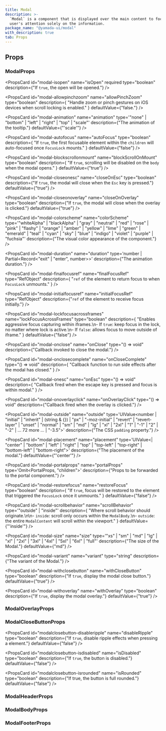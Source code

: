 ```yaml
---
title: Modal
description: >-
  `Modal` is a component that is displayed over the main content to focus the
  user's attention solely on the information.
package_name: "@yamada-ui/modal"
with_description: true
tab: Props
---
```


## Props

### ModalProps

<PropsCard
  id="modal-isopen"
  name="isOpen"
  required
  type="boolean"
  description={"If `true`, the open will be opened."}
/>

<PropsCard id="modal-about" name="about" type="string" />

<PropsCard id="modal-accesskey" name="accessKey" type="string" />

<PropsCard
  id="modal-allowpinchzoom"
  name="allowPinchZoom"
  type="boolean"
  description={
    "Handle zoom or pinch gestures on iOS devices when scroll locking is enabled."
  }
  defaultValue={"false."}
/>

<PropsCard
  id="modal-animation"
  name="animation"
  type='"none" | "bottom" | "left" | "right" | "top" | "scale"'
  description={"The animation of the tooltip."}
  defaultValue={"'scale'"}
/>

<PropsCard
  id="modal-aria-activedescendant"
  name="aria-activedescendant"
  type="string"
/>

<PropsCard id="modal-aria-atomic" name="aria-atomic" type="Booleanish" />

<PropsCard
  id="modal-aria-autocomplete"
  name="aria-autocomplete"
  type='"list" | "none" | "inline" | "both"'
/>

<PropsCard
  id="modal-aria-braillelabel"
  name="aria-braillelabel"
  type="string"
/>

<PropsCard
  id="modal-aria-brailleroledescription"
  name="aria-brailleroledescription"
  type="string"
/>

<PropsCard id="modal-aria-busy" name="aria-busy" type="Booleanish" />

<PropsCard
  id="modal-aria-checked"
  name="aria-checked"
  type='boolean | "true" | "false" | "mixed"'
/>

<PropsCard id="modal-aria-colcount" name="aria-colcount" type="number" />

<PropsCard id="modal-aria-colindex" name="aria-colindex" type="number" />

<PropsCard
  id="modal-aria-colindextext"
  name="aria-colindextext"
  type="string"
/>

<PropsCard id="modal-aria-colspan" name="aria-colspan" type="number" />

<PropsCard id="modal-aria-controls" name="aria-controls" type="string" />

<PropsCard
  id="modal-aria-current"
  name="aria-current"
  type='type ONLY_FOR_FORMAT =
  | boolean
  | "time"
  | "true"
  | "false"
  | "step"
  | "page"
  | "location"
  | "date"'
/>

<PropsCard id="modal-aria-describedby" name="aria-describedby" type="string" />

<PropsCard id="modal-aria-description" name="aria-description" type="string" />

<PropsCard id="modal-aria-details" name="aria-details" type="string" />

<PropsCard id="modal-aria-disabled" name="aria-disabled" type="Booleanish" />

<PropsCard
  id="modal-aria-dropeffect"
  name="aria-dropeffect"
  type='"link" | "none" | "copy" | "execute" | "move" | "popup"'
/>

<PropsCard
  id="modal-aria-errormessage"
  name="aria-errormessage"
  type="string"
/>

<PropsCard id="modal-aria-expanded" name="aria-expanded" type="Booleanish" />

<PropsCard id="modal-aria-flowto" name="aria-flowto" type="string" />

<PropsCard id="modal-aria-grabbed" name="aria-grabbed" type="Booleanish" />

<PropsCard
  id="modal-aria-haspopup"
  name="aria-haspopup"
  type='type ONLY_FOR_FORMAT =
  | boolean
  | "dialog"
  | "menu"
  | "true"
  | "false"
  | "grid"
  | "listbox"
  | "tree"'
/>

<PropsCard id="modal-aria-hidden" name="aria-hidden" type="Booleanish" />

<PropsCard
  id="modal-aria-invalid"
  name="aria-invalid"
  type='boolean | "true" | "false" | "grammar" | "spelling"'
/>

<PropsCard
  id="modal-aria-keyshortcuts"
  name="aria-keyshortcuts"
  type="string"
/>

<PropsCard id="modal-aria-label" name="aria-label" type="string" />

<PropsCard id="modal-aria-labelledby" name="aria-labelledby" type="string" />

<PropsCard id="modal-aria-level" name="aria-level" type="number" />

<PropsCard
  id="modal-aria-live"
  name="aria-live"
  type='"off" | "assertive" | "polite"'
/>

<PropsCard id="modal-aria-modal" name="aria-modal" type="Booleanish" />

<PropsCard id="modal-aria-multiline" name="aria-multiline" type="Booleanish" />

<PropsCard
  id="modal-aria-multiselectable"
  name="aria-multiselectable"
  type="Booleanish"
/>

<PropsCard
  id="modal-aria-orientation"
  name="aria-orientation"
  type='"horizontal" | "vertical"'
/>

<PropsCard id="modal-aria-owns" name="aria-owns" type="string" />

<PropsCard id="modal-aria-placeholder" name="aria-placeholder" type="string" />

<PropsCard id="modal-aria-posinset" name="aria-posinset" type="number" />

<PropsCard
  id="modal-aria-pressed"
  name="aria-pressed"
  type='boolean | "true" | "false" | "mixed"'
/>

<PropsCard id="modal-aria-readonly" name="aria-readonly" type="Booleanish" />

<PropsCard
  id="modal-aria-relevant"
  name="aria-relevant"
  type='type ONLY_FOR_FORMAT =
  | "text"
  | "all"
  | "additions"
  | "additions removals"
  | "additions text"
  | "removals"
  | "removals additions"
  | "removals text"
  | "text additions"
  | "text removals"'
/>

<PropsCard id="modal-aria-required" name="aria-required" type="Booleanish" />

<PropsCard
  id="modal-aria-roledescription"
  name="aria-roledescription"
  type="string"
/>

<PropsCard id="modal-aria-rowcount" name="aria-rowcount" type="number" />

<PropsCard id="modal-aria-rowindex" name="aria-rowindex" type="number" />

<PropsCard
  id="modal-aria-rowindextext"
  name="aria-rowindextext"
  type="string"
/>

<PropsCard id="modal-aria-rowspan" name="aria-rowspan" type="number" />

<PropsCard id="modal-aria-selected" name="aria-selected" type="Booleanish" />

<PropsCard id="modal-aria-setsize" name="aria-setsize" type="number" />

<PropsCard
  id="modal-aria-sort"
  name="aria-sort"
  type='"none" | "ascending" | "descending" | "other"'
/>

<PropsCard id="modal-aria-valuemax" name="aria-valuemax" type="number" />

<PropsCard id="modal-aria-valuemin" name="aria-valuemin" type="number" />

<PropsCard id="modal-aria-valuenow" name="aria-valuenow" type="number" />

<PropsCard id="modal-aria-valuetext" name="aria-valuetext" type="string" />

<PropsCard
  id="modal-as"
  name="as"
  type='"symbol" | "object" | "a" | "abbr" | "address" | "area" | "article" | "aside" | "audio" | "b" | "base" | "bdi" | "bdo" | "big" | "blockquote" | "body" | "br" | "button" | "canvas" | ... 149 more ... | "view"'
/>

<PropsCard id="modal-autocapitalize" name="autoCapitalize" type="string" />

<PropsCard id="modal-autocorrect" name="autoCorrect" type="string" />

<PropsCard
  id="modal-autofocus"
  name="autoFocus"
  type="boolean"
  description={
    "If `true`, the first focusable element within the `children` will auto-focused once `FocusLock` mounts."
  }
  defaultValue={"false"}
/>

<PropsCard id="modal-autosave" name="autoSave" type="string" />

<PropsCard
  id="modal-blockscrollonmount"
  name="blockScrollOnMount"
  type="boolean"
  description={
    "If `true`, scrolling will be disabled on the `body` when the modal opens."
  }
  defaultValue={"true"}
/>

<PropsCard id="modal-classname" name="className" type="string" />

<PropsCard
  id="modal-closeonesc"
  name="closeOnEsc"
  type="boolean"
  description={"If `true`, the modal will close when the `Esc` key is pressed."}
  defaultValue={"true"}
/>

<PropsCard
  id="modal-closeonoverlay"
  name="closeOnOverlay"
  type="boolean"
  description={"If `true`, the modal will close when the overlay is clicked."}
  defaultValue={"true"}
/>

<PropsCard
  id="modal-colorscheme"
  name="colorScheme"
  type='"whiteAlpha" | "blackAlpha" | "gray" | "neutral" | "red" | "rose" | "pink" | "flashy" | "orange" | "amber" | "yellow" | "lime" | "green" | "emerald" | "teal" | "cyan" | "sky" | "blue" | "indigo" | "violet" | "purple" | "fuchsia"'
  description={"The visual color appearance of the component."}
/>

<PropsCard id="modal-content" name="content" type="string" />

<PropsCard
  id="modal-contenteditable"
  name="contentEditable"
  type='"inherit" | Booleanish | "plaintext-only"'
/>

<PropsCard id="modal-contextmenu" name="contextMenu" type="string" />

<PropsCard
  id="modal-dangerouslysetinnerhtml"
  name="dangerouslySetInnerHTML"
  type="{ __html: string | TrustedHTML }"
/>

<PropsCard id="modal-datatype" name="datatype" type="string" />

<PropsCard id="modal-defaultchecked" name="defaultChecked" type="boolean" />

<PropsCard
  id="modal-defaultvalue"
  name="defaultValue"
  type="string | number | readonly string[]"
/>

<PropsCard id="modal-dir" name="dir" type="string" />

<PropsCard id="modal-draggable" name="draggable" type="Booleanish" />

<PropsCard
  id="modal-duration"
  name="duration"
  type='number | Partial<Record<"exit" | "enter", number>>'
  description={"The animation duration."}
/>

<PropsCard
  id="modal-finalfocusref"
  name="finalFocusRef"
  type="RefObject<FocusableElement>"
  description={
    "`ref` of the element to return focus to when `FocusLock` unmounts."
  }
/>

<PropsCard id="modal-hidden" name="hidden" type="boolean" />

<PropsCard id="modal-id" name="id" type="string" />

<PropsCard
  id="modal-initialfocusref"
  name="initialFocusRef"
  type="RefObject<FocusableElement>"
  description={"`ref` of the element to receive focus initially."}
/>

<PropsCard id="modal-inlist" name="inlist" type="any" />

<PropsCard
  id="modal-inputmode"
  name="inputMode"
  type='type ONLY_FOR_FORMAT =
  | "search"
  | "text"
  | "none"
  | "tel"
  | "url"
  | "email"
  | "numeric"
  | "decimal"'
/>

<PropsCard id="modal-is" name="is" type="string" />

<PropsCard id="modal-itemid" name="itemID" type="string" />

<PropsCard id="modal-itemprop" name="itemProp" type="string" />

<PropsCard id="modal-itemref" name="itemRef" type="string" />

<PropsCard id="modal-itemscope" name="itemScope" type="boolean" />

<PropsCard id="modal-itemtype" name="itemType" type="string" />

<PropsCard id="modal-lang" name="lang" type="string" />

<PropsCard
  id="modal-lockfocusacrossframes"
  name="lockFocusAcrossFrames"
  type="boolean"
  description={
    "Enables aggressive focus capturing within iframes.\n- If `true`: keep focus in the lock, no matter where lock is active.\n- If `false`:  allows focus to move outside of iframe."
  }
  defaultValue={"false"}
/>

<PropsCard id="modal-nonce" name="nonce" type="string" />

<PropsCard
  id="modal-onabort"
  name="onAbort"
  type="ReactEventHandler<HTMLElement>"
/>

<PropsCard
  id="modal-onabortcapture"
  name="onAbortCapture"
  type="ReactEventHandler<HTMLElement>"
/>

<PropsCard
  id="modal-onanimationend"
  name="onAnimationEnd"
  type="AnimationEventHandler<HTMLElement>"
/>

<PropsCard
  id="modal-onanimationendcapture"
  name="onAnimationEndCapture"
  type="AnimationEventHandler<HTMLElement>"
/>

<PropsCard
  id="modal-onanimationiteration"
  name="onAnimationIteration"
  type="AnimationEventHandler<HTMLElement>"
/>

<PropsCard
  id="modal-onanimationiterationcapture"
  name="onAnimationIterationCapture"
  type="AnimationEventHandler<HTMLElement>"
/>

<PropsCard
  id="modal-onanimationstartcapture"
  name="onAnimationStartCapture"
  type="AnimationEventHandler<HTMLElement>"
/>

<PropsCard
  id="modal-onauxclick"
  name="onAuxClick"
  type="MouseEventHandler<HTMLElement>"
/>

<PropsCard
  id="modal-onauxclickcapture"
  name="onAuxClickCapture"
  type="MouseEventHandler<HTMLElement>"
/>

<PropsCard
  id="modal-onbeforeinput"
  name="onBeforeInput"
  type="FormEventHandler<HTMLElement>"
/>

<PropsCard
  id="modal-onbeforeinputcapture"
  name="onBeforeInputCapture"
  type="FormEventHandler<HTMLElement>"
/>

<PropsCard
  id="modal-onblur"
  name="onBlur"
  type="FocusEventHandler<HTMLElement>"
/>

<PropsCard
  id="modal-onblurcapture"
  name="onBlurCapture"
  type="FocusEventHandler<HTMLElement>"
/>

<PropsCard
  id="modal-oncanplay"
  name="onCanPlay"
  type="ReactEventHandler<HTMLElement>"
/>

<PropsCard
  id="modal-oncanplaycapture"
  name="onCanPlayCapture"
  type="ReactEventHandler<HTMLElement>"
/>

<PropsCard
  id="modal-oncanplaythrough"
  name="onCanPlayThrough"
  type="ReactEventHandler<HTMLElement>"
/>

<PropsCard
  id="modal-oncanplaythroughcapture"
  name="onCanPlayThroughCapture"
  type="ReactEventHandler<HTMLElement>"
/>

<PropsCard
  id="modal-onchange"
  name="onChange"
  type="FormEventHandler<HTMLElement>"
/>

<PropsCard
  id="modal-onchangecapture"
  name="onChangeCapture"
  type="FormEventHandler<HTMLElement>"
/>

<PropsCard
  id="modal-onclick"
  name="onClick"
  type="MouseEventHandler<HTMLElement>"
/>

<PropsCard
  id="modal-onclickcapture"
  name="onClickCapture"
  type="MouseEventHandler<HTMLElement>"
/>

<PropsCard
  id="modal-onclose"
  name="onClose"
  type="() => void"
  description={"Callback invoked to close the modal."}
/>

<PropsCard
  id="modal-onclosecomplete"
  name="onCloseComplete"
  type="() => void"
  description={
    "Callback function to run side effects after the modal has closed."
  }
/>

<PropsCard
  id="modal-oncompositionend"
  name="onCompositionEnd"
  type="CompositionEventHandler<HTMLElement>"
/>

<PropsCard
  id="modal-oncompositionendcapture"
  name="onCompositionEndCapture"
  type="CompositionEventHandler<HTMLElement>"
/>

<PropsCard
  id="modal-oncompositionstart"
  name="onCompositionStart"
  type="CompositionEventHandler<HTMLElement>"
/>

<PropsCard
  id="modal-oncompositionstartcapture"
  name="onCompositionStartCapture"
  type="CompositionEventHandler<HTMLElement>"
/>

<PropsCard
  id="modal-oncompositionupdate"
  name="onCompositionUpdate"
  type="CompositionEventHandler<HTMLElement>"
/>

<PropsCard
  id="modal-oncompositionupdatecapture"
  name="onCompositionUpdateCapture"
  type="CompositionEventHandler<HTMLElement>"
/>

<PropsCard
  id="modal-oncontextmenu"
  name="onContextMenu"
  type="MouseEventHandler<HTMLElement>"
/>

<PropsCard
  id="modal-oncontextmenucapture"
  name="onContextMenuCapture"
  type="MouseEventHandler<HTMLElement>"
/>

<PropsCard
  id="modal-oncopy"
  name="onCopy"
  type="ClipboardEventHandler<HTMLElement>"
/>

<PropsCard
  id="modal-oncopycapture"
  name="onCopyCapture"
  type="ClipboardEventHandler<HTMLElement>"
/>

<PropsCard
  id="modal-oncut"
  name="onCut"
  type="ClipboardEventHandler<HTMLElement>"
/>

<PropsCard
  id="modal-oncutcapture"
  name="onCutCapture"
  type="ClipboardEventHandler<HTMLElement>"
/>

<PropsCard
  id="modal-ondoubleclick"
  name="onDoubleClick"
  type="MouseEventHandler<HTMLElement>"
/>

<PropsCard
  id="modal-ondoubleclickcapture"
  name="onDoubleClickCapture"
  type="MouseEventHandler<HTMLElement>"
/>

<PropsCard
  id="modal-ondragcapture"
  name="onDragCapture"
  type="DragEventHandler<HTMLElement>"
/>

<PropsCard
  id="modal-ondragendcapture"
  name="onDragEndCapture"
  type="DragEventHandler<HTMLElement>"
/>

<PropsCard
  id="modal-ondragenter"
  name="onDragEnter"
  type="DragEventHandler<HTMLElement>"
/>

<PropsCard
  id="modal-ondragentercapture"
  name="onDragEnterCapture"
  type="DragEventHandler<HTMLElement>"
/>

<PropsCard
  id="modal-ondragexit"
  name="onDragExit"
  type="DragEventHandler<HTMLElement>"
/>

<PropsCard
  id="modal-ondragexitcapture"
  name="onDragExitCapture"
  type="DragEventHandler<HTMLElement>"
/>

<PropsCard
  id="modal-ondragleave"
  name="onDragLeave"
  type="DragEventHandler<HTMLElement>"
/>

<PropsCard
  id="modal-ondragleavecapture"
  name="onDragLeaveCapture"
  type="DragEventHandler<HTMLElement>"
/>

<PropsCard
  id="modal-ondragover"
  name="onDragOver"
  type="DragEventHandler<HTMLElement>"
/>

<PropsCard
  id="modal-ondragovercapture"
  name="onDragOverCapture"
  type="DragEventHandler<HTMLElement>"
/>

<PropsCard
  id="modal-ondragstartcapture"
  name="onDragStartCapture"
  type="DragEventHandler<HTMLElement>"
/>

<PropsCard
  id="modal-ondrop"
  name="onDrop"
  type="DragEventHandler<HTMLElement>"
/>

<PropsCard
  id="modal-ondropcapture"
  name="onDropCapture"
  type="DragEventHandler<HTMLElement>"
/>

<PropsCard
  id="modal-ondurationchange"
  name="onDurationChange"
  type="ReactEventHandler<HTMLElement>"
/>

<PropsCard
  id="modal-ondurationchangecapture"
  name="onDurationChangeCapture"
  type="ReactEventHandler<HTMLElement>"
/>

<PropsCard
  id="modal-onemptied"
  name="onEmptied"
  type="ReactEventHandler<HTMLElement>"
/>

<PropsCard
  id="modal-onemptiedcapture"
  name="onEmptiedCapture"
  type="ReactEventHandler<HTMLElement>"
/>

<PropsCard
  id="modal-onencrypted"
  name="onEncrypted"
  type="ReactEventHandler<HTMLElement>"
/>

<PropsCard
  id="modal-onencryptedcapture"
  name="onEncryptedCapture"
  type="ReactEventHandler<HTMLElement>"
/>

<PropsCard
  id="modal-onended"
  name="onEnded"
  type="ReactEventHandler<HTMLElement>"
/>

<PropsCard
  id="modal-onendedcapture"
  name="onEndedCapture"
  type="ReactEventHandler<HTMLElement>"
/>

<PropsCard
  id="modal-onerror"
  name="onError"
  type="ReactEventHandler<HTMLElement>"
/>

<PropsCard
  id="modal-onerrorcapture"
  name="onErrorCapture"
  type="ReactEventHandler<HTMLElement>"
/>

<PropsCard
  id="modal-onesc"
  name="onEsc"
  type="() => void"
  description={
    "Callback fired when the escape key is pressed and focus is within modal."
  }
/>

<PropsCard
  id="modal-onfocus"
  name="onFocus"
  type="FocusEventHandler<HTMLElement>"
/>

<PropsCard
  id="modal-onfocuscapture"
  name="onFocusCapture"
  type="FocusEventHandler<HTMLElement>"
/>

<PropsCard
  id="modal-ongotpointercapture"
  name="onGotPointerCapture"
  type="PointerEventHandler<HTMLElement>"
/>

<PropsCard
  id="modal-ongotpointercapturecapture"
  name="onGotPointerCaptureCapture"
  type="PointerEventHandler<HTMLElement>"
/>

<PropsCard
  id="modal-oninput"
  name="onInput"
  type="FormEventHandler<HTMLElement>"
/>

<PropsCard
  id="modal-oninputcapture"
  name="onInputCapture"
  type="FormEventHandler<HTMLElement>"
/>

<PropsCard
  id="modal-oninvalid"
  name="onInvalid"
  type="FormEventHandler<HTMLElement>"
/>

<PropsCard
  id="modal-oninvalidcapture"
  name="onInvalidCapture"
  type="FormEventHandler<HTMLElement>"
/>

<PropsCard
  id="modal-onkeydown"
  name="onKeyDown"
  type="KeyboardEventHandler<HTMLElement>"
/>

<PropsCard
  id="modal-onkeydowncapture"
  name="onKeyDownCapture"
  type="KeyboardEventHandler<HTMLElement>"
/>

<PropsCard
  id="modal-onkeypress"
  name="onKeyPress"
  type="KeyboardEventHandler<HTMLElement>"
/>

<PropsCard
  id="modal-onkeypresscapture"
  name="onKeyPressCapture"
  type="KeyboardEventHandler<HTMLElement>"
/>

<PropsCard
  id="modal-onkeyup"
  name="onKeyUp"
  type="KeyboardEventHandler<HTMLElement>"
/>

<PropsCard
  id="modal-onkeyupcapture"
  name="onKeyUpCapture"
  type="KeyboardEventHandler<HTMLElement>"
/>

<PropsCard
  id="modal-onload"
  name="onLoad"
  type="ReactEventHandler<HTMLElement>"
/>

<PropsCard
  id="modal-onloadcapture"
  name="onLoadCapture"
  type="ReactEventHandler<HTMLElement>"
/>

<PropsCard
  id="modal-onloadeddata"
  name="onLoadedData"
  type="ReactEventHandler<HTMLElement>"
/>

<PropsCard
  id="modal-onloadeddatacapture"
  name="onLoadedDataCapture"
  type="ReactEventHandler<HTMLElement>"
/>

<PropsCard
  id="modal-onloadedmetadata"
  name="onLoadedMetadata"
  type="ReactEventHandler<HTMLElement>"
/>

<PropsCard
  id="modal-onloadedmetadatacapture"
  name="onLoadedMetadataCapture"
  type="ReactEventHandler<HTMLElement>"
/>

<PropsCard
  id="modal-onloadstart"
  name="onLoadStart"
  type="ReactEventHandler<HTMLElement>"
/>

<PropsCard
  id="modal-onloadstartcapture"
  name="onLoadStartCapture"
  type="ReactEventHandler<HTMLElement>"
/>

<PropsCard
  id="modal-onlostpointercapture"
  name="onLostPointerCapture"
  type="PointerEventHandler<HTMLElement>"
/>

<PropsCard
  id="modal-onlostpointercapturecapture"
  name="onLostPointerCaptureCapture"
  type="PointerEventHandler<HTMLElement>"
/>

<PropsCard
  id="modal-onmousedown"
  name="onMouseDown"
  type="MouseEventHandler<HTMLElement>"
/>

<PropsCard
  id="modal-onmousedowncapture"
  name="onMouseDownCapture"
  type="MouseEventHandler<HTMLElement>"
/>

<PropsCard
  id="modal-onmouseenter"
  name="onMouseEnter"
  type="MouseEventHandler<HTMLElement>"
/>

<PropsCard
  id="modal-onmouseleave"
  name="onMouseLeave"
  type="MouseEventHandler<HTMLElement>"
/>

<PropsCard
  id="modal-onmousemove"
  name="onMouseMove"
  type="MouseEventHandler<HTMLElement>"
/>

<PropsCard
  id="modal-onmousemovecapture"
  name="onMouseMoveCapture"
  type="MouseEventHandler<HTMLElement>"
/>

<PropsCard
  id="modal-onmouseout"
  name="onMouseOut"
  type="MouseEventHandler<HTMLElement>"
/>

<PropsCard
  id="modal-onmouseoutcapture"
  name="onMouseOutCapture"
  type="MouseEventHandler<HTMLElement>"
/>

<PropsCard
  id="modal-onmouseover"
  name="onMouseOver"
  type="MouseEventHandler<HTMLElement>"
/>

<PropsCard
  id="modal-onmouseovercapture"
  name="onMouseOverCapture"
  type="MouseEventHandler<HTMLElement>"
/>

<PropsCard
  id="modal-onmouseup"
  name="onMouseUp"
  type="MouseEventHandler<HTMLElement>"
/>

<PropsCard
  id="modal-onmouseupcapture"
  name="onMouseUpCapture"
  type="MouseEventHandler<HTMLElement>"
/>

<PropsCard
  id="modal-onoverlayclick"
  name="onOverlayClick"
  type="() => void"
  description={"Callback fired when the overlay is clicked."}
/>

<PropsCard
  id="modal-onpaste"
  name="onPaste"
  type="ClipboardEventHandler<HTMLElement>"
/>

<PropsCard
  id="modal-onpastecapture"
  name="onPasteCapture"
  type="ClipboardEventHandler<HTMLElement>"
/>

<PropsCard
  id="modal-onpause"
  name="onPause"
  type="ReactEventHandler<HTMLElement>"
/>

<PropsCard
  id="modal-onpausecapture"
  name="onPauseCapture"
  type="ReactEventHandler<HTMLElement>"
/>

<PropsCard
  id="modal-onplay"
  name="onPlay"
  type="ReactEventHandler<HTMLElement>"
/>

<PropsCard
  id="modal-onplaycapture"
  name="onPlayCapture"
  type="ReactEventHandler<HTMLElement>"
/>

<PropsCard
  id="modal-onplaying"
  name="onPlaying"
  type="ReactEventHandler<HTMLElement>"
/>

<PropsCard
  id="modal-onplayingcapture"
  name="onPlayingCapture"
  type="ReactEventHandler<HTMLElement>"
/>

<PropsCard
  id="modal-onpointercancel"
  name="onPointerCancel"
  type="PointerEventHandler<HTMLElement>"
/>

<PropsCard
  id="modal-onpointercancelcapture"
  name="onPointerCancelCapture"
  type="PointerEventHandler<HTMLElement>"
/>

<PropsCard
  id="modal-onpointerdown"
  name="onPointerDown"
  type="PointerEventHandler<HTMLElement>"
/>

<PropsCard
  id="modal-onpointerdowncapture"
  name="onPointerDownCapture"
  type="PointerEventHandler<HTMLElement>"
/>

<PropsCard
  id="modal-onpointerenter"
  name="onPointerEnter"
  type="PointerEventHandler<HTMLElement>"
/>

<PropsCard
  id="modal-onpointerentercapture"
  name="onPointerEnterCapture"
  type="PointerEventHandler<HTMLElement>"
/>

<PropsCard
  id="modal-onpointerleave"
  name="onPointerLeave"
  type="PointerEventHandler<HTMLElement>"
/>

<PropsCard
  id="modal-onpointerleavecapture"
  name="onPointerLeaveCapture"
  type="PointerEventHandler<HTMLElement>"
/>

<PropsCard
  id="modal-onpointermove"
  name="onPointerMove"
  type="PointerEventHandler<HTMLElement>"
/>

<PropsCard
  id="modal-onpointermovecapture"
  name="onPointerMoveCapture"
  type="PointerEventHandler<HTMLElement>"
/>

<PropsCard
  id="modal-onpointerout"
  name="onPointerOut"
  type="PointerEventHandler<HTMLElement>"
/>

<PropsCard
  id="modal-onpointeroutcapture"
  name="onPointerOutCapture"
  type="PointerEventHandler<HTMLElement>"
/>

<PropsCard
  id="modal-onpointerover"
  name="onPointerOver"
  type="PointerEventHandler<HTMLElement>"
/>

<PropsCard
  id="modal-onpointerovercapture"
  name="onPointerOverCapture"
  type="PointerEventHandler<HTMLElement>"
/>

<PropsCard
  id="modal-onpointerup"
  name="onPointerUp"
  type="PointerEventHandler<HTMLElement>"
/>

<PropsCard
  id="modal-onpointerupcapture"
  name="onPointerUpCapture"
  type="PointerEventHandler<HTMLElement>"
/>

<PropsCard
  id="modal-onprogress"
  name="onProgress"
  type="ReactEventHandler<HTMLElement>"
/>

<PropsCard
  id="modal-onprogresscapture"
  name="onProgressCapture"
  type="ReactEventHandler<HTMLElement>"
/>

<PropsCard
  id="modal-onratechange"
  name="onRateChange"
  type="ReactEventHandler<HTMLElement>"
/>

<PropsCard
  id="modal-onratechangecapture"
  name="onRateChangeCapture"
  type="ReactEventHandler<HTMLElement>"
/>

<PropsCard
  id="modal-onreset"
  name="onReset"
  type="FormEventHandler<HTMLElement>"
/>

<PropsCard
  id="modal-onresetcapture"
  name="onResetCapture"
  type="FormEventHandler<HTMLElement>"
/>

<PropsCard
  id="modal-onresize"
  name="onResize"
  type="ReactEventHandler<HTMLElement>"
/>

<PropsCard
  id="modal-onresizecapture"
  name="onResizeCapture"
  type="ReactEventHandler<HTMLElement>"
/>

<PropsCard
  id="modal-onscroll"
  name="onScroll"
  type="UIEventHandler<HTMLElement>"
/>

<PropsCard
  id="modal-onscrollcapture"
  name="onScrollCapture"
  type="UIEventHandler<HTMLElement>"
/>

<PropsCard
  id="modal-onseeked"
  name="onSeeked"
  type="ReactEventHandler<HTMLElement>"
/>

<PropsCard
  id="modal-onseekedcapture"
  name="onSeekedCapture"
  type="ReactEventHandler<HTMLElement>"
/>

<PropsCard
  id="modal-onseeking"
  name="onSeeking"
  type="ReactEventHandler<HTMLElement>"
/>

<PropsCard
  id="modal-onseekingcapture"
  name="onSeekingCapture"
  type="ReactEventHandler<HTMLElement>"
/>

<PropsCard
  id="modal-onselect"
  name="onSelect"
  type="ReactEventHandler<HTMLElement>"
/>

<PropsCard
  id="modal-onselectcapture"
  name="onSelectCapture"
  type="ReactEventHandler<HTMLElement>"
/>

<PropsCard
  id="modal-onstalled"
  name="onStalled"
  type="ReactEventHandler<HTMLElement>"
/>

<PropsCard
  id="modal-onstalledcapture"
  name="onStalledCapture"
  type="ReactEventHandler<HTMLElement>"
/>

<PropsCard
  id="modal-onsubmit"
  name="onSubmit"
  type="FormEventHandler<HTMLElement>"
/>

<PropsCard
  id="modal-onsubmitcapture"
  name="onSubmitCapture"
  type="FormEventHandler<HTMLElement>"
/>

<PropsCard
  id="modal-onsuspend"
  name="onSuspend"
  type="ReactEventHandler<HTMLElement>"
/>

<PropsCard
  id="modal-onsuspendcapture"
  name="onSuspendCapture"
  type="ReactEventHandler<HTMLElement>"
/>

<PropsCard
  id="modal-ontimeupdate"
  name="onTimeUpdate"
  type="ReactEventHandler<HTMLElement>"
/>

<PropsCard
  id="modal-ontimeupdatecapture"
  name="onTimeUpdateCapture"
  type="ReactEventHandler<HTMLElement>"
/>

<PropsCard
  id="modal-ontouchcancel"
  name="onTouchCancel"
  type="TouchEventHandler<HTMLElement>"
/>

<PropsCard
  id="modal-ontouchcancelcapture"
  name="onTouchCancelCapture"
  type="TouchEventHandler<HTMLElement>"
/>

<PropsCard
  id="modal-ontouchend"
  name="onTouchEnd"
  type="TouchEventHandler<HTMLElement>"
/>

<PropsCard
  id="modal-ontouchendcapture"
  name="onTouchEndCapture"
  type="TouchEventHandler<HTMLElement>"
/>

<PropsCard
  id="modal-ontouchmove"
  name="onTouchMove"
  type="TouchEventHandler<HTMLElement>"
/>

<PropsCard
  id="modal-ontouchmovecapture"
  name="onTouchMoveCapture"
  type="TouchEventHandler<HTMLElement>"
/>

<PropsCard
  id="modal-ontouchstart"
  name="onTouchStart"
  type="TouchEventHandler<HTMLElement>"
/>

<PropsCard
  id="modal-ontouchstartcapture"
  name="onTouchStartCapture"
  type="TouchEventHandler<HTMLElement>"
/>

<PropsCard
  id="modal-ontransitionend"
  name="onTransitionEnd"
  type="TransitionEventHandler<HTMLElement>"
/>

<PropsCard
  id="modal-ontransitionendcapture"
  name="onTransitionEndCapture"
  type="TransitionEventHandler<HTMLElement>"
/>

<PropsCard
  id="modal-onvolumechange"
  name="onVolumeChange"
  type="ReactEventHandler<HTMLElement>"
/>

<PropsCard
  id="modal-onvolumechangecapture"
  name="onVolumeChangeCapture"
  type="ReactEventHandler<HTMLElement>"
/>

<PropsCard
  id="modal-onwaiting"
  name="onWaiting"
  type="ReactEventHandler<HTMLElement>"
/>

<PropsCard
  id="modal-onwaitingcapture"
  name="onWaitingCapture"
  type="ReactEventHandler<HTMLElement>"
/>

<PropsCard
  id="modal-onwheel"
  name="onWheel"
  type="WheelEventHandler<HTMLElement>"
/>

<PropsCard
  id="modal-onwheelcapture"
  name="onWheelCapture"
  type="WheelEventHandler<HTMLElement>"
/>

<PropsCard
  id="modal-outside"
  name="outside"
  type='UIValue<number | "initial" | "inherit" | (string & {}) | "px" | "-moz-initial" | "revert" | "revert-layer" | "unset" | "normal" | "sm" | "md" | "lg" | "xl" | "2xl" | "1" | "-1" | "2" | "-2" | ... 72 more ... | "-3.5">'
  description={"The CSS `padding` property."}
/>

<PropsCard
  id="modal-placement"
  name="placement"
  type='UIValue<| "center"
  | "bottom"
  | "left"
  | "right"
  | "top"
  | "top-left"
  | "top-right"
  | "bottom-left"
  | "bottom-right">'
  description={"The placement of the modal."}
  defaultValue={"'center'"}
/>

<PropsCard
  id="modal-portalprops"
  name="portalProps"
  type='Omit<PortalProps, "children">'
  description={"Props to be forwarded to the portal component."}
/>

<PropsCard id="modal-prefix" name="prefix" type="string" />

<PropsCard id="modal-property" name="property" type="string" />

<PropsCard id="modal-radiogroup" name="radioGroup" type="string" />

<PropsCard id="modal-rel" name="rel" type="string" />

<PropsCard id="modal-resource" name="resource" type="string" />

<PropsCard
  id="modal-restorefocus"
  name="restoreFocus"
  type="boolean"
  description={
    "If `true`, focus will be restored to the element that triggered the `FocusLock` once it unmounts."
  }
  defaultValue={"false"}
/>

<PropsCard id="modal-results" name="results" type="number" />

<PropsCard id="modal-rev" name="rev" type="string" />

<PropsCard id="modal-role" name="role" type="AriaRole" />

<PropsCard
  id="modal-scrollbehavior"
  name="scrollBehavior"
  type='"outside" | "inside"'
  description={
    "Where scroll behavior should originate.\n\n- `inside`: scroll only occurs within the `ModalBody`.\n- `outside`: the entire `ModalContent` will scroll within the viewport."
  }
  defaultValue={"'inside'"}
/>

<PropsCard id="modal-security" name="security" type="string" />

<PropsCard
  id="modal-size"
  name="size"
  type='"xs" | "sm" | "md" | "lg" | "xl" | "2xl" | "3xl" | "4xl" | "5xl" | "6xl" | "full"'
  description={"The size of the Modal."}
  defaultValue={"md"}
/>

<PropsCard id="modal-slot" name="slot" type="string" />

<PropsCard id="modal-spellcheck" name="spellCheck" type="Booleanish" />

<PropsCard
  id="modal-suppresscontenteditablewarning"
  name="suppressContentEditableWarning"
  type="boolean"
/>

<PropsCard
  id="modal-suppresshydrationwarning"
  name="suppressHydrationWarning"
  type="boolean"
/>

<PropsCard id="modal-tabindex" name="tabIndex" type="number" />

<PropsCard id="modal-title" name="title" type="string" />

<PropsCard id="modal-translate" name="translate" type='"yes" | "no"' />

<PropsCard id="modal-typeof" name="typeof" type="string" />

<PropsCard id="modal-unselectable" name="unselectable" type='"on" | "off"' />

<PropsCard
  id="modal-variant"
  name="variant"
  type="string"
  description={"The variant of the Modal."}
/>

<PropsCard id="modal-vocab" name="vocab" type="string" />

<PropsCard
  id="modal-withclosebutton"
  name="withCloseButton"
  type="boolean"
  description={"If `true`, display the modal close button."}
  defaultValue={"true"}
/>

<PropsCard
  id="modal-withoverlay"
  name="withOverlay"
  type="boolean"
  description={"If `true`, display the modal overlay."}
  defaultValue={"true"}
/>

### ModalOverlayProps

### ModalCloseButtonProps

<PropsCard
  id="modalclosebutton-disableripple"
  name="disableRipple"
  type="boolean"
  description={"If `true`, disable ripple effects when pressing a element."}
  defaultValue={"false"}
/>

<PropsCard
  id="modalclosebutton-isdisabled"
  name="isDisabled"
  type="boolean"
  description={"If `true`, the button is disabled."}
  defaultValue={"false"}
/>

<PropsCard
  id="modalclosebutton-isrounded"
  name="isRounded"
  type="boolean"
  description={"If true, the button is full rounded."}
  defaultValue={"false"}
/>

### ModalHeaderProps

### ModalBodyProps

### ModalFooterProps
